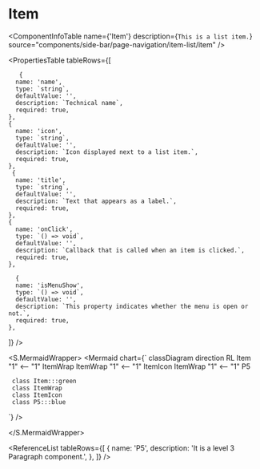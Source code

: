 

<Meta title="ApplicationModel/Components/Sidebar/PageNavigation/ItemList/Item/docs" />

# Item

<ComponentInfoTable
  name={'Item'}
  description={`This is a list item.`}
  source="components/side-bar/page-navigation/item-list/item"
/>

<PropertiesTable
  tableRows={[

       {
      name: 'name',
      type: `string`,
      defaultValue: '',
      description: `Technical name`,
      required: true,
    },
    {
      name: 'icon',
      type: `string`,
      defaultValue: '',
      description: `Icon displayed next to a list item.`,
      required: true,
    },
     {
      name: 'title',
      type: `string`,
      defaultValue: '',
      description: `Text that appears as a label.`,
      required: true,
    },
    {
      name: 'onClick',
      type: `() => void`,
      defaultValue: '',
      description: `Callback that is called when an item is clicked.`,
      required: true,
    },

      {
      name: 'isMenuShow',
      type: `() => void`,
      defaultValue: '',
      description: `This property indicates whether the menu is open or not.`,
      required: true,
    },

]}
/>

<S.MermaidWrapper>
<Mermaid
  chart={`
     classDiagram
     direction RL
     Item "1" <-- "1" ItemWrap
     ItemWrap "1" <-- "1" ItemIcon
     ItemWrap "1" <-- "1" P5

     class Item:::green
     class ItemWrap
     class ItemIcon
     class P5:::blue

`}
/>

</S.MermaidWrapper>

<ReferenceList
  tableRows={[
    {
      name: 'P5',
      description: 'It is a level 3 Paragraph component.',
    },
  ]}
/>
